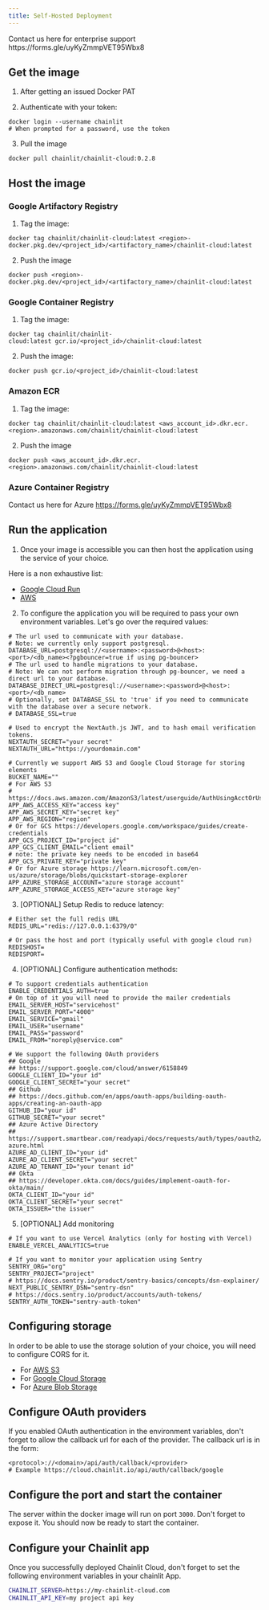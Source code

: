 ```yaml
---
title: Self-Hosted Deployment
---
```


<Note>
  Contact us here for enterprise support https://forms.gle/uyKyZmmpVET95Wbx8
</Note>

## Get the image

1. After getting an issued Docker PAT

2. Authenticate with your token:

```shell
docker login --username chainlit
# When prompted for a password, use the token
```

3. Pull the image

```shell
docker pull chainlit/chainlit-cloud:0.2.8
```

## Host the image

### Google Artifactory Registry

1. Tag the image:

```shell
docker tag chainlit/chainlit-cloud:latest <region>-docker.pkg.dev/<project_id>/<artifactory_name>/chainlit-cloud:latest
```

2. Push the image

```shell
docker push <region>-docker.pkg.dev/<project_id>/<artifactory_name>/chainlit-cloud:latest
```

### Google Container Registry

1. Tag the image:

```shell
docker tag chainlit/chainlit-cloud:latest gcr.io/<project_id>/chainlit-cloud:latest
```

2. Push the image:

```shell
docker push gcr.io/<project_id>/chainlit-cloud:latest
```

### Amazon ECR

1. Tag the image:

```shell
docker tag chainlit/chainlit-cloud:latest <aws_account_id>.dkr.ecr.<region>.amazonaws.com/chainlit/chainlit-cloud:latest
```

2. Push the image

```shell
docker push <aws_account_id>.dkr.ecr.<region>.amazonaws.com/chainlit/chainlit-cloud:latest
```

### Azure Container Registry

Contact us here for Azure https://forms.gle/uyKyZmmpVET95Wbx8

## Run the application

1. Once your image is accessible you can then host the application using the service of your choice.

Here is a non exhaustive list:

- [Google Cloud Run](https://cloud.google.com/run/docs/quickstarts/deploy-container)
- [AWS](https://aws.amazon.com/getting-started/hands-on/deploy-docker-containers/)

2. To configure the application you will be required to pass your own environment variables.
   Let's go over the required values:

```shell
# The url used to communicate with your database.
# Note: we currently only support postgresql.
DATABASE_URL=postgresql://<username>:<password>@<host>:<port>/<db_name><?pgbouncer=true if using pg-bouncer>
# The url used to handle migrations to your database.
# Note: We can not perform migration through pg-bouncer, we need a direct url to your database.
DATABASE_DIRECT_URL=postgresql://<username>:<password>@<host>:<port>/<db_name>
# Optionally, set DATABASE_SSL to 'true' if you need to communicate with the database over a secure network. 
# DATABASE_SSL=true

# Used to encrypt the NextAuth.js JWT, and to hash email verification tokens.
NEXTAUTH_SECRET="your secret"
NEXTAUTH_URL="https://yourdomain.com"

# Currently we support AWS S3 and Google Cloud Storage for storing elements
BUCKET_NAME=""
# For AWS S3
# https://docs.aws.amazon.com/AmazonS3/latest/userguide/AuthUsingAcctOrUserCredentials.html
APP_AWS_ACCESS_KEY="access key"
APP_AWS_SECRET_KEY="secret key"
APP_AWS_REGION="region"
# Or for GCS https://developers.google.com/workspace/guides/create-credentials
APP_GCS_PROJECT_ID="project id"
APP_GCS_CLIENT_EMAIL="client email"
# note: the private key needs to be encoded in base64
APP_GCS_PRIVATE_KEY="private key"
# Or for Azure storage https://learn.microsoft.com/en-us/azure/storage/blobs/quickstart-storage-explorer
APP_AZURE_STORAGE_ACCOUNT="azure storage account"
APP_AZURE_STORAGE_ACCESS_KEY="azure storage key"
```

3. [OPTIONAL] Setup Redis to reduce latency:

```shell
# Either set the full redis URL
REDIS_URL="redis://127.0.0.1:6379/0"

# Or pass the host and port (typically useful with google cloud run)
REDISHOST=
REDISPORT=
```

4. [OPTIONAL] Configure authentication methods:

```shell
# To support credentials authentication
ENABLE_CREDENTIALS_AUTH=true
# On top of it you will need to provide the mailer credentials
EMAIL_SERVER_HOST="servicehost"
EMAIL_SERVER_PORT="4000"
EMAIL_SERVICE="gmail"
EMAIL_USER="username"
EMAIL_PASS="password"
EMAIL_FROM="noreply@service.com"

# We support the following OAuth providers
## Google
## https://support.google.com/cloud/answer/6158849
GOOGLE_CLIENT_ID="your id"
GOOGLE_CLIENT_SECRET="your secret"
## Github
## https://docs.github.com/en/apps/oauth-apps/building-oauth-apps/creating-an-oauth-app
GITHUB_ID="your id"
GITHUB_SECRET="your secret"
## Azure Active Directory
## https://support.smartbear.com/readyapi/docs/requests/auth/types/oauth2/tutorial-azure.html
AZURE_AD_CLIENT_ID="your id"
AZURE_AD_CLIENT_SECRET="your secret"
AZURE_AD_TENANT_ID="your tenant id"
## Okta
## https://developer.okta.com/docs/guides/implement-oauth-for-okta/main/
OKTA_CLIENT_ID="your id"
OKTA_CLIENT_SECRET="your secret"
OKTA_ISSUER="the issuer"
```

5. [OPTIONAL] Add monitoring

```shell
# If you want to use Vercel Analytics (only for hosting with Vercel)
ENABLE_VERCEL_ANALYTICS=true

# If you want to monitor your application using Sentry
SENTRY_ORG="org"
SENTRY_PROJECT="project"
# https://docs.sentry.io/product/sentry-basics/concepts/dsn-explainer/
NEXT_PUBLIC_SENTRY_DSN="sentry-dsn"
# https://docs.sentry.io/product/accounts/auth-tokens/
SENTRY_AUTH_TOKEN="sentry-auth-token"
```

## Configuring storage

In order to be able to use the storage solution of your choice, you will need to configure CORS for it.

- For [AWS S3](https://repost.aws/knowledge-center/s3-configure-cors)
- For [Google Cloud Storage](https://saturncloud.io/blog/how-to-set-up-cors-on-google-cloud-storage/)
- For [Azure Blob Storage](https://learn.microsoft.com/en-us/rest/api/storageservices/cross-origin-resource-sharing--cors--support-for-the-azure-storage-services)

## Configure OAuth providers

If you enabled OAuth authentication in the environment variables, don't forget to allow the callback url for each of the provider. The callback url is in the form:

```shell
<protocol>://<domain>/api/auth/callback/<provider>
# Example https://cloud.chainlit.io/api/auth/callback/google
```

## Configure the port and start the container

The server within the docker image will run on port `3000`. Don't forget to expose it.
You should now be ready to start the container.

## Configure your Chainlit app

Once you successfully deployed Chainlit Cloud, don't forget to set the following environment variables in your chainlit App.

```bash
CHAINLIT_SERVER=https://my-chainlit-cloud.com
CHAINLIT_API_KEY=my project api key
```
